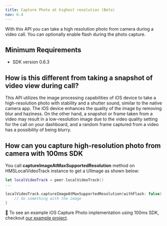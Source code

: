 ```yaml
---
title: Capture Photo at highest resolution (Beta)
nav: 6.4
---
```


With this API you can take a high resolution photo from camera during a video call. You can optionally enable flash during the photo capture.

## Minimum Requirements

-   SDK version 0.6.3

## How is this different from taking a snapshot of video view during call?

This API utilizes the image processing capabilities of iOS device to take a high-resolution photo with stability and a shutter sound, similar to the native camera app. The iOS device enhances the quality of the image by removing blur and haziness. On the other hand, a snapshot or frame taken from a video may result in a low-resolution image due to the video quality setting for the call on your dashboard, and a random frame captured from a video has a possibility of being blurry.

## How can you capture high-resolution photo from camera with 100ms SDK

You call **captureImageAtMaxSupportedResolution** method on HMSLocalVideoTrack instance to get a UIImage as shown below:

```swift
let localVideoTrack = peer.localVideoTrack()
...

localVideoTrack.captureImageAtMaxSupportedResolution(withFlash: false) { image in
    // do something with the image
}
```

👀 To see an example iOS Capture Photo implementation using 100ms SDK, checkout [our example project](https://github.com/100mslive/100ms-ios-sdk/tree/main/Example).
